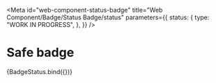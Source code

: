 <!-- @license CC0-1.0 -->


<Meta
  id="web-component-status-badge"
  title="Web Component/Badge/Status Badge/status"
  parameters={{
    status: {
      type: "WORK IN PROGRESS",
    },
  }}
/>

# Safe badge

<Canvas>
  <Story
    name="safe"
    args={{
      status: "safe",
      textContent: "safe",
    }}
  >
    {BadgeStatus.bind({})}
  </Story>
</Canvas>
